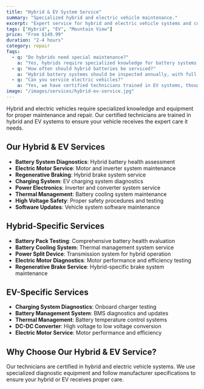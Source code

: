 ```yaml
---
title: "Hybrid & EV System Service"
summary: "Specialized hybrid and electric vehicle maintenance."
excerpt: "Expert service for hybrid and electric vehicle systems and components."
tags: ["Hybrid", "EV", "Mountain View"]
price: "From $149.99"
duration: "2-4 hours"
category: repair
faqs:
  - q: "Do hybrids need special maintenance?"
    a: "Yes, hybrids require specialized knowledge for battery systems, regenerative braking, and electric motors."
  - q: "How often should hybrid batteries be serviced?"
    a: "Hybrid battery systems should be inspected annually, with full diagnostics every 30,000 miles."
  - q: "Can you service electric vehicles?"
    a: "Yes, we have certified technicians trained in EV systems, though some repairs may require dealer tools."
image: "/images/services/hybrid-ev-service.jpg"
---
```


Hybrid and electric vehicles require specialized knowledge and equipment for proper maintenance and repair. Our certified technicians are trained in hybrid and EV systems to ensure your vehicle receives the expert care it needs.

## Our Hybrid & EV Services

- **Battery System Diagnostics**: Hybrid battery health assessment
- **Electric Motor Service**: Motor and inverter system maintenance
- **Regenerative Braking**: Hybrid brake system service
- **Charging System**: EV charging system diagnostics
- **Power Electronics**: Inverter and converter system service
- **Thermal Management**: Battery cooling system maintenance
- **High Voltage Safety**: Proper safety procedures and testing
- **Software Updates**: Vehicle system software maintenance

## Hybrid-Specific Services

- **Battery Pack Testing**: Comprehensive battery health evaluation
- **Battery Cooling System**: Thermal management system service
- **Power Split Device**: Transmission system for hybrid operation
- **Electric Motor Diagnostics**: Motor performance and efficiency testing
- **Regenerative Brake Service**: Hybrid-specific brake system maintenance

## EV-Specific Services

- **Charging System Diagnostics**: Onboard charger testing
- **Battery Management System**: BMS diagnostics and updates
- **Thermal Management**: Battery temperature control systems
- **DC-DC Converter**: High voltage to low voltage conversion
- **Electric Motor Service**: Motor performance and efficiency

## Why Choose Our Hybrid & EV Service?

Our technicians are certified in hybrid and electric vehicle systems. We use specialized diagnostic equipment and follow manufacturer specifications to ensure your hybrid or EV receives proper care. 